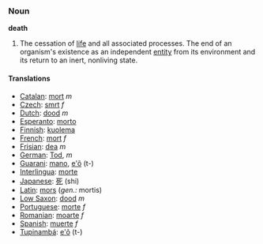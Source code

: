 === Noun ===

'''death'''

#The cessation of [[life]] and all associated processes.  The end of an organism's existence as an independent [[entity]] from its environment and its return to an inert, nonliving state.

==== Translations ====
*[[Catalan]]: [[mort]] ''m''
*[[Czech]]: [[smrt]] ''f''
*[[Dutch]]: [[dood]] ''m''
*[[Esperanto]]: [[morto]]
*[[Finnish]]: [[kuolema]]
*[[French]]: [[mort]] ''f''
*[[Frisian]]: [[dea]] ''m''
*[[German]]: [[Tod]], ''m''
*[[Guarani]]: [[mano]], [[e'õ]] (t-)
*[[Interlingua]]: [[morte]]
*[[Japanese]]: [[死]] (shi)
*[[Latin]]: [[mors]] (''gen.:'' mortis)
*[[Low Saxon]]: [[dood]] ''m''
*[[Portuguese]]: [[morte]] ''f''
*[[Romanian]]: [[moarte]] ''f''
*[[Spanish]]: [[muerte]] ''f''
*[[Tupinambá]]: [[e'õ]] (t-)